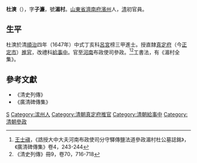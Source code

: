 {{明清人物信息框
| 姓名 = 杜漺
| 原名 =
| 圖片名稱= 
| 圖片大小 = 240px
| 圖片說明 =
| 最高職務 = 誥授大中大夫河南布政使司<br>分守驛傳鹽法道參政
| 國家 = 大清
| 爵位 =
| 籍貫 = [[山東省|山東省]][[濟南府|濟南府]][[濱州|濱州]]
| 族裔 = 漢族
| 旗籍 = 
| 字號 = 字子濂，號湄村
| 諡號 = 
| 出生日期 = 明[[天啟|天啟]]二年（1622年）
| 出生地點 = 
| 逝世日期 = 清[[康熙|康熙]]二十四年（1685年）
| 逝世地點 = 
| 墓葬 =
| 配偶 =
| 親屬 =
| 出身 = 
*順治四年丁亥科同進士出身
| 經歷 = 
| 著作 =*《湄村全集》
}}

'''杜漺'''（{{bd|1622年||1685年||Du杜}}），字'''子濂'''，號'''湄村'''。[[山東省|山東省]][[濟南府|濟南府]][[濱州|濱州]]人，[[清|清]]初官員。

==生平==
杜漺於清[[順治|順治]]四年（1647年）中式丁亥科[[呂宮|呂宮]]榜三甲進士。授直隸[[真定府|真定府]]（今[[正定市|正定市]]）[[推官|推官]]，改禮科[[給事中|給事中]]。官至[[河南|河南]]布政使司參政。<ref>[[王士禛|王士禛]]，《誥授大中大夫河南布政使司分守驛傳鹽法道參政湄村杜公墓誌銘》，《廣清碑傳集》卷4，243-244</ref><ref>《清史列傳》冊9，卷70，716-718</ref>工書法，有《湄村全集》。

==參考文獻==
{{reflist}}
*《清史列傳》
*《廣清碑傳集》

{{順治四年丁亥科殿試金榜}}

{{Authority control}}

{{DEFAULTSORT:Du杜}}
[[Category:杜姓|S]]
[[Category:滨州人|Category:滨州人]]
[[Category:清朝真定府推官|Category:清朝真定府推官]]
[[Category:清朝給事中|Category:清朝給事中]]
[[Category:清朝參政|Category:清朝參政]]